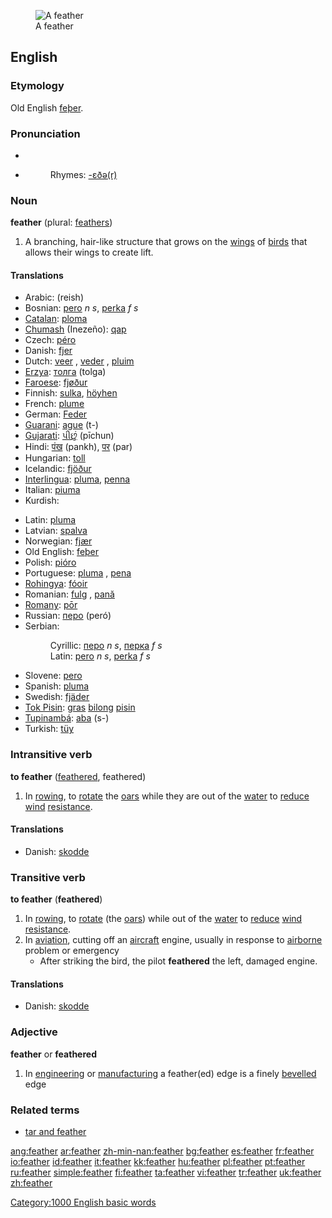 [[Image:A single white feather closeup.jpg|thumb|A feather]]
==English==
{{wikipedia}}

===Etymology===
Old English [[feþer]].

===Pronunciation===
*{{IPA|[ˈfɛð̥ə] (RP), [ˈfɛð̥ɚ] (GA)}}
*{{audio|en-us-feather.ogg|Audio (US)}}
*:Rhymes: [[Rhymes:English:-ɛðə(r)|-ɛðə(r)]]

===Noun===
'''feather''' (plural: [[feathers]])

# A branching, hair-like structure that grows on the [[wing]]s of [[bird]]s that allows their wings to create lift.

====Translations====
{{top}}
*Arabic: {{ARchar|[[ريش]]}} (reish) {{g|Arabic}}
*Bosnian: [[pero]] ''n s'', [[perka]] ''f s''
*[[Catalan]]: [[ploma]] {{f}}
*[[Chumash]] (Inezeño): [[qap]]
*Czech: [[péro]] {{n}}
*Danish: [[fjer]] {{c}}
*Dutch: [[veer]] {{f}}, [[veder]] {{f}}, [[pluim]] {{f}}
*[[Erzya]]: [[толга]] (tolga)
*[[Faroese]]: [[fjøður]] {{f}}
*Finnish: [[sulka]], [[höyhen]]
*French: [[plume]] {{f}}
*German: [[Feder]] {{f}}
*[[Guarani]]: [[ague]] (t-)
*[[Gujarati]]: [[પીછું]] (pīchun)
*Hindi: [[पंख]] (pankh), [[पर]] (par) {{g|Hindi}}
*Hungarian: [[toll]]
*Icelandic: [[fjöður]] {{f}}
*[[Interlingua]]: [[pluma]], [[penna]]
*Italian: [[piuma]] {{f}}
*Kurdish: {{KUchar|[[په‌ڕ]]}} {{g|Kurdish}}
{{mid}}
*Latin: [[pluma]] {{f}}
*Latvian: [[spalva]] {{f}}
*Norwegian: [[fjær]] {{m}}
*Old English: [[feþer]] {{f}}
*Polish: [[pióro]] {{n}}
*Portuguese: [[pluma]] {{f}}, [[pena]] {{f}}
*[[Rohingya]]: [[fóoir]]
*Romanian: [[fulg]] {{n}}, [[pană]] {{f}}
*[[Romany]]: [[pōr]]
*Russian: [[перо]] (peró) {{n}}
*Serbian:
*:Cyrillic: [[перо]] ''n s'', [[перка]] ''f s''
*:Latin: [[pero]] ''n s'', [[perka]] ''f s''
*Slovene: [[pero]] {{n}}
*Spanish: [[pluma]] {{f}}
*Swedish: [[fjäder]] {{c}}
*[[Tok Pisin]]: [[gras]] [[bilong]] [[pisin]]
*[[Tupinambá]]: [[aba]] (s-)
*Turkish: [[tüy]]
{{bottom}}

===Intransitive verb===
{{rfc-trverb|Intransitive verb}}
'''to feather''' ([[feathered]], feathered)

# In [[rowing]], to [[rotate]] the [[oar]]s while they are out of the [[water]] to [[reduce]] [[wind]] [[resistance]].

====Translations====
*Danish: [[skodde]]

===Transitive verb===
'''to feather'''  ('''feathered''')

# In [[rowing]], to [[rotate]] (the [[oar]]s) while out of the [[water]] to [[reduce]] [[wind]] [[resistance]].
# In [[aviation]], cutting off an [[aircraft]] engine, usually in response to [[airborne]] problem or emergency
#* After striking the bird, the pilot '''feathered''' the left, damaged engine.

====Translations====
*Danish: [[skodde]]

===Adjective===
'''feather''' or '''feathered'''

# In [[engineering]] or [[manufacturing]] a feather(ed) edge is a finely [[bevelled]] edge

===Related terms===
*[[tar and feather]]

{{BE-ready}}

[[Category:1000 English basic words]]

[[ang:feather]]
[[ar:feather]]
[[zh-min-nan:feather]]
[[bg:feather]]
[[es:feather]]
[[fr:feather]]
[[io:feather]]
[[id:feather]]
[[it:feather]]
[[kk:feather]]
[[hu:feather]]
[[pl:feather]]
[[pt:feather]]
[[ru:feather]]
[[simple:feather]]
[[fi:feather]]
[[ta:feather]]
[[vi:feather]]
[[tr:feather]]
[[uk:feather]]
[[zh:feather]]
